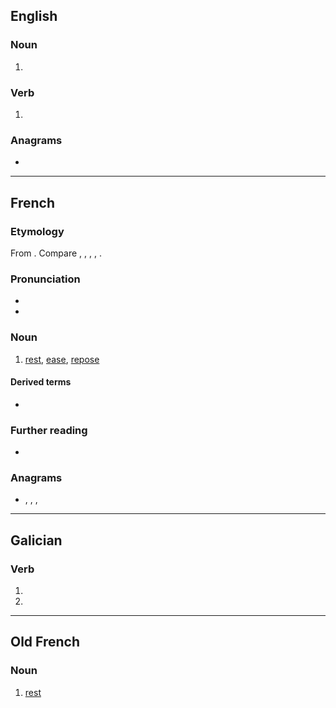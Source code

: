 ==English==

===Noun===
{{head|en|noun form}}

# {{plural of|en|repo}}

===Verb===
{{head|en|verb form}}

# {{en-third-person singular of|repo}}

===Anagrams===
* {{anagrams|en|a=eoprs|OPers.|Peros|Perso-|S'pore|Soper|Spero|opers|pores|poser|preso|pro se|prose|reops|ropes|soper|spore}}

----

==French==

===Etymology===
From {{m|fr|reposer}}. Compare {{cog|ca|repòs}}, {{cog|it|riposo}}, {{cog|es|reposo}}, {{cog|pt|repouso}}, {{cog|ro|repaus}}.

===Pronunciation===
* {{fr-IPA}}
* {{audio|fr|Fr-repos.ogg|audio}}

===Noun===
{{fr-noun|m|-}}

# [[rest]], [[ease]], [[repose]]

====Derived terms====
* {{l|fr|maison de repos}}

===Further reading===
* {{R:TLFi}}

===Anagrams===
* {{l|fr|perso}}, {{l|fr|pores}}, {{l|fr|poser}}, {{l|fr|prose}}

----

==Galician==

===Verb===
{{gl-verb-form}}

# {{inflection of|gl|repoñer||2|s|pres|indc}}
# {{inflection of|gl|repor||2|s|pres|indc}}

----

==Old French==

===Noun===
{{fro-noun|m}}

# [[rest]]